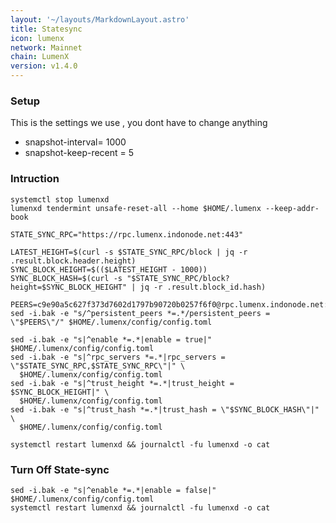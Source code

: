 ```yaml
---
layout: '~/layouts/MarkdownLayout.astro'
title: Statesync
icon: lumenx
network: Mainnet
chain: LumenX
version: v1.4.0
---
```


### Setup
This is the settings we use , you dont have to change anything

- snapshot-interval= 1000
- snapshot-keep-recent = 5

### Intruction

```
systemctl stop lumenxd
lumenxd tendermint unsafe-reset-all --home $HOME/.lumenx --keep-addr-book

STATE_SYNC_RPC="https://rpc.lumenx.indonode.net:443"

LATEST_HEIGHT=$(curl -s $STATE_SYNC_RPC/block | jq -r .result.block.header.height)
SYNC_BLOCK_HEIGHT=$(($LATEST_HEIGHT - 1000))
SYNC_BLOCK_HASH=$(curl -s "$STATE_SYNC_RPC/block?height=$SYNC_BLOCK_HEIGHT" | jq -r .result.block_id.hash)

PEERS=c9e90a5c627f373d7602d1797b90720b0257f6f0@rpc.lumenx.indonode.net:17656 
sed -i.bak -e "s/^persistent_peers *=.*/persistent_peers = \"$PEERS\"/" $HOME/.lumenx/config/config.toml

sed -i.bak -e "s|^enable *=.*|enable = true|" $HOME/.lumenx/config/config.toml
sed -i.bak -e "s|^rpc_servers *=.*|rpc_servers = \"$STATE_SYNC_RPC,$STATE_SYNC_RPC\"|" \
  $HOME/.lumenx/config/config.toml
sed -i.bak -e "s|^trust_height *=.*|trust_height = $SYNC_BLOCK_HEIGHT|" \
  $HOME/.lumenx/config/config.toml
sed -i.bak -e "s|^trust_hash *=.*|trust_hash = \"$SYNC_BLOCK_HASH\"|" \
  $HOME/.lumenx/config/config.toml

systemctl restart lumenxd && journalctl -fu lumenxd -o cat
```

### Turn Off State-sync
```
sed -i.bak -e "s|^enable *=.*|enable = false|" $HOME/.lumenx/config/config.toml
systemctl restart lumenxd && journalctl -fu lumenxd -o cat
```